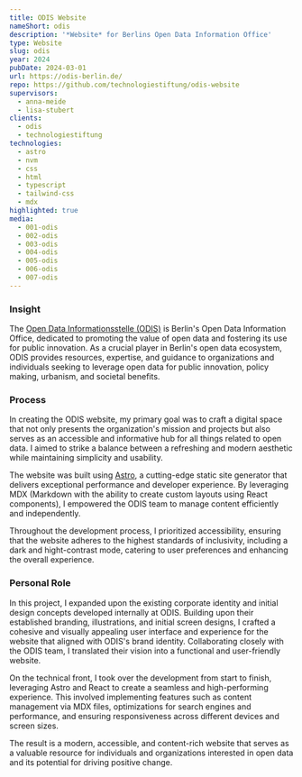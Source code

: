 ```yaml
---
title: ODIS Website
nameShort: odis
description: '*Website* for Berlins Open Data Information Office'
type: Website
slug: odis
year: 2024
pubDate: 2024-03-01
url: https://odis-berlin.de/
repo: https://github.com/technologiestiftung/odis-website
supervisors:
  - anna-meide
  - lisa-stubert
clients:
  - odis
  - technologiestiftung
technologies:
  - astro
  - nvm
  - css
  - html
  - typescript
  - tailwind-css
  - mdx
highlighted: true
media:
  - 001-odis
  - 002-odis
  - 003-odis
  - 004-odis
  - 005-odis
  - 006-odis
  - 007-odis
---
```


### Insight  

The [Open Data Informationsstelle (ODIS)](https://odis-berlin.de/) is Berlin's Open Data Information Office, dedicated to promoting the value of open data and fostering its use for public innovation. As a crucial player in Berlin's open data ecosystem, ODIS provides resources, expertise, and guidance to organizations and individuals seeking to leverage open data for public innovation, policy making, urbanism, and societal benefits.

### Process

In creating the ODIS website, my primary goal was to craft a digital space that not only presents the organization's mission and projects but also serves as an accessible and informative hub for all things related to open data. I aimed to strike a balance between a refreshing and modern aesthetic while maintaining simplicity and usability.  

The website was built using [Astro](https://astro.build/), a cutting-edge static site generator that delivers exceptional performance and developer experience. By leveraging MDX (Markdown with the ability to create custom layouts using React components), I empowered the ODIS team to manage content efficiently and independently.

Throughout the development process, I prioritized accessibility, ensuring that the website adheres to the highest standards of inclusivity, including a dark and hight-contrast mode, catering to user preferences and enhancing the overall experience.

### Personal Role

In this project, I expanded upon the existing corporate identity and initial design concepts developed internally at ODIS. Building upon their established branding, illustrations, and initial screen designs, I crafted a cohesive and visually appealing user interface and experience for the website that aligned with ODIS's brand identity. Collaborating closely with the ODIS team, I translated their vision into a functional and user-friendly website.

On the technical front, I took over the development from start to finish, leveraging Astro and React to create a seamless and high-performing experience. This involved implementing features such as content management via MDX files, optimizations for search engines and performance, and ensuring responsiveness across different devices and screen sizes.

The result is a modern, accessible, and content-rich website that serves as a valuable resource for individuals and organizations interested in open data and its potential for driving positive change.